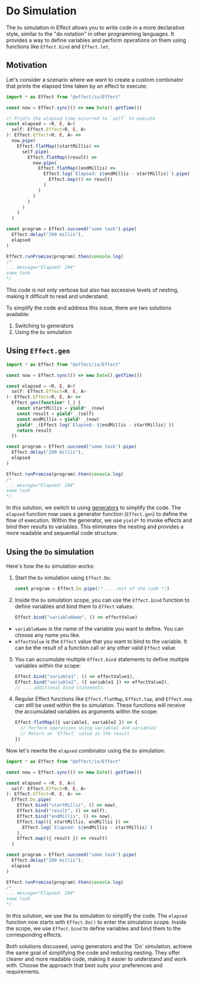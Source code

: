 
# Do Simulation

The `Do` simulation in Effect allows you to write code in a more declarative style, similar to the "do notation" in other programming languages. It provides a way to define variables and perform operations on them using functions like `Effect.bind` and `Effect.let`.

## Motivation

Let's consider a scenario where we want to create a custom combinator that prints the elapsed time taken by an effect to execute:

```ts
import * as Effect from "@effect/io/Effect"

const now = Effect.sync(() => new Date().getTime())

// Prints the elapsed time occurred to `self` to execute
const elapsed = <R, E, A>(
  self: Effect.Effect<R, E, A>
): Effect.Effect<R, E, A> =>
  now.pipe(
    Effect.flatMap((startMillis) =>
      self.pipe(
        Effect.flatMap((result) =>
          now.pipe(
            Effect.flatMap((endMillis) =>
              Effect.log(`Elapsed: ${endMillis - startMillis}`).pipe(
                Effect.map(() => result)
              )
            )
          )
        )
      )
    )
  )

const program = Effect.succeed("some task").pipe(
  Effect.delay("200 millis"),
  elapsed
)

Effect.runPromise(program).then(console.log)
/*
... message="Elapsed: 204"
some task
*/
```

This code is not only verbose but also has excessive levels of nesting, making it difficult to read and understand.

To simplify the code and address this issue, there are two solutions available:

1. Switching to generators
2. Using the `Do` simulation

## Using `Effect.gen`

```ts
import * as Effect from "@effect/io/Effect"

const now = Effect.sync(() => new Date().getTime())

const elapsed = <R, E, A>(
  self: Effect.Effect<R, E, A>
): Effect.Effect<R, E, A> =>
  Effect.gen(function* (_) {
    const startMillis = yield* _(now)
    const result = yield* _(self)
    const endMillis = yield* _(now)
    yield* _(Effect.log(`Elapsed: ${endMillis - startMillis}`))
    return result
  })

const program = Effect.succeed("some task").pipe(
  Effect.delay("200 millis"),
  elapsed
)

Effect.runPromise(program).then(console.log)
/*
... message="Elapsed: 204"
some task
*/
```

In this solution, we switch to using [generators](../../essentials/using-generators) to simplify the code. The `elapsed` function now uses a generator function (`Effect.gen`) to define the flow of execution. Within the generator, we use `yield*` to invoke effects and bind their results to variables. This eliminates the nesting and provides a more readable and sequential code structure.

## Using the `Do` simulation

Here's how the `Do` simulation works:

1. Start the `Do` simulation using `Effect.Do`:

   ```ts
   const program = Effect.Do.pipe(/* ... rest of the code */)
   ```

2. Inside the `Do` simulation scope, you can use the `Effect.bind` function to define variables and bind them to `Effect` values:

   ```ts
   Effect.bind("variableName", () => effectValue)
   ```

- `variableName` is the name of the variable you want to define. You can choose any name you like.
- `effectValue` is the `Effect` value that you want to bind to the variable. It can be the result of a function call or any other valid `Effect` value.

3. You can accumulate multiple `Effect.bind` statements to define multiple variables within the scope:

   ```ts
   Effect.bind("variable1", () => effectValue1),
   Effect.bind("variable2", ({ variable1 }) => effectValue2),
   // ... additional bind statements
   ```

4. Regular Effect functions like `Effect.flatMap`, `Effect.tap`, and `Effect.map` can still be used within the `Do` simulation. These functions will receive the accumulated variables as arguments within the scope:

   ```ts
   Effect.flatMap(({ variable1, variable2 }) => {
     // Perform operations using variable1 and variable2
     // Return an `Effect` value as the result
   })
   ```

Now let's rewrite the `elapsed` combinator using the `Do` simulation:

```ts
import * as Effect from "@effect/io/Effect"

const now = Effect.sync(() => new Date().getTime())

const elapsed = <R, E, A>(
  self: Effect.Effect<R, E, A>
): Effect.Effect<R, E, A> =>
  Effect.Do.pipe(
    Effect.bind("startMillis", () => now),
    Effect.bind("result", () => self),
    Effect.bind("endMillis", () => now),
    Effect.tap(({ startMillis, endMillis }) =>
      Effect.log(`Elapsed: ${endMillis - startMillis}`)
    ),
    Effect.map(({ result }) => result)
  )

const program = Effect.succeed("some task").pipe(
  Effect.delay("200 millis"),
  elapsed
)

Effect.runPromise(program).then(console.log)
/*
... message="Elapsed: 204"
some task
*/
```

In this solution, we use the `Do` simulation to simplify the code. The `elapsed` function now starts with `Effect.Do()` to enter the simulation scope.
Inside the scope, we use `Effect.bind` to define variables and bind them to the corresponding effects.

<Design>
  Both solutions discussed, using generators and the `Do` simulation, achieve
  the same goal of simplifying the code and reducing nesting. They offer clearer
  and more readable code, making it easier to understand and work with. Choose
  the approach that best suits your preferences and requirements.
</Design>
